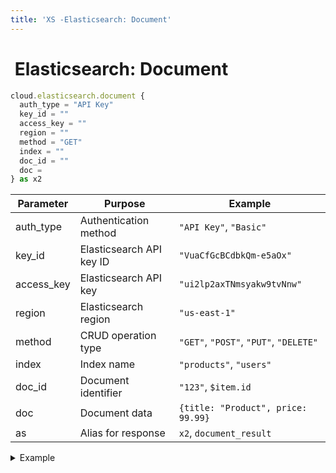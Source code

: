 ```yaml
---
title: 'XS -Elasticsearch: Document'
---
```


# <img src="../assets/docuBadge (11).png" alt="" data-size="line" /> Elasticsearch: Document <a href="#xs-elasticsearch-document" id="xs-elasticsearch-document"></a>

```javascript
cloud.elasticsearch.document {
  auth_type = "API Key"
  key_id = ""
  access_key = ""
  region = ""
  method = "GET"
  index = ""
  doc_id = ""
  doc =
} as x2
```

| Parameter   | Purpose                  | Example                                |
| ----------- | ------------------------ | -------------------------------------- |
| auth\_type  | Authentication method    | `"API Key"`, `"Basic"`                 |
| key\_id     | Elasticsearch API key ID | `"VuaCfGcBCdbkQm-e5aOx"`               |
| access\_key | Elasticsearch API key    | `"ui2lp2axTNmsyakw9tvNnw"`             |
| region      | Elasticsearch region     | `"us-east-1"`                          |
| method      | CRUD operation type      | `"GET"`, `"POST"`, `"PUT"`, `"DELETE"` |
| index       | Index name               | `"products"`, `"users"`                |
| doc\_id     | Document identifier      | `"123"`, `$item.id`                    |
| doc         | Document data            | `{title: "Product", price: 99.99}`     |
| as          | Alias for response       | `x2`, `document_result`                |

<details>

<summary>Example</summary>

```javascript
cloud.elasticsearch.document {
  auth_type = "API Key"
  key_id = $env.ES_KEY_ID
  access_key = $env.ES_ACCESS_KEY
  region = "us-west-2"
  method = "PUT"
  index = "products"
  doc_id = "prod_123"
  doc = {
    name: "Sample Product",
    price: 29.99,
    category: "electronics"
  }
} as document_response
```

* Performs CRUD operations on documents
* Supports create, read, update, delete
* Works with specific document IDs
* Returns operation result

</details>

